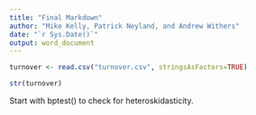 ```yaml
---
title: "Final Markdown"
author: "Mike Kelly, Patrick Neyland, and Andrew Withers"
date: "`r Sys.Date()`"
output: word_document
---
```


```r
turnover <- read.csv("turnover.csv", stringsAsFactors=TRUE)
```


```r
str(turnover)
```

Start with bptest() to check for heteroskidasticity. 
